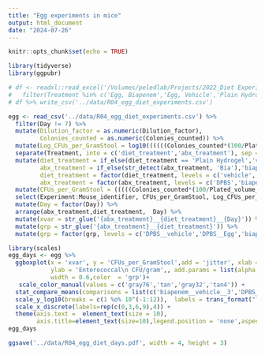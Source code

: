 ```yaml
---
title: "Egg experiments in mice"
output: html_document
date: "2024-07-26"
---
```


```r
knitr::opts_chunk$set(echo = TRUE)
```

```r
library(tidyverse)
library(ggpubr)
```

```r
# df <- readxl::read_excel('/Volumes/peledlab/Projects/2022_Diet Experiments/Antibiotics + Diet Murine Exhuastive Experiments_ 992022_For_review_V01.xlsx') %>% 
#   filter(Treatment %in% c('Egg, Biapenem','Egg, Vehicle','Plain Hydrogel, Biapenam','Plain Hydrogel, Vehicle')) 
# df %>% write_csv('../data/R04_egg_diet_experiments.csv')

egg <- read_csv('../data/R04_egg_diet_experiments.csv') %>% 
  filter(Day != 7) %>% 
  mutate(Dilution_factor = as.numeric(Dilution_factor),
         Colonies_counted = as.numeric(Colonies_counted)) %>% 
  mutate(Log_CFUs_per_GramStool = log10((((((Colonies_counted*(100/Plated_volume_ul))/100)/(10^Dilution_factor) )*1000)/(Stool_weight_g * 1000))+1) ) %>%   filter(!is.na(Dilution_factor)) %>% 
  separate(Treatment, into = c('diet_treatment','abx_treatment'), sep = ', ', remove = T) %>% 
  mutate(diet_treatment = if_else(diet_treatment == 'Plain Hydrogel','vehicle','Egg'),
         abx_treatment = if_else(str_detect(abx_treatment, 'Bia'),'biapenem', "DPBS"),
         diet_treatment = factor(diet_treatment, levels = c('vehicle','Egg')),
         abx_treatment = factor(abx_treatment, levels = c('DPBS','biapenem'))) %>% 
  mutate(CFUs_per_GramStool = (((((Colonies_counted*(100/Plated_volume_ul))/100)/(10^Dilution_factor) )*1000)/(Stool_weight_g * 1000))+1) %>% 
  select(Experiment:Mouse_identifier, CFUs_per_GramStool, Log_CFUs_per_GramStool) %>% 
  mutate(Day = factor(Day)) %>% 
  arrange(abx_treatment,diet_treatment,  Day) %>% 
  mutate(xvar = str_glue('{abx_treatment}__{diet_treatment}__{Day}')) %>% 
  mutate(grp = str_glue('{abx_treatment}__{diet_treatment}')) %>% 
  mutate(grp = factor(grp, levels = c('DPBS__vehicle','DPBS__Egg','biapenem__vehicle','biapenem__Egg')))

```

```r
library(scales)
egg_days <- egg %>%    
  ggboxplot(x = 'xvar', y = 'CFUs_per_GramStool',add = 'jitter', xlab = '', 
            ylab = 'Enterococcal\n CFU/gram',, add.params = list(alpha = 0.5, shape = 16),
            width = 0.6,color  = 'grp')+
   scale_color_manual(values = c('gray76','tan','gray32','tan4')) +
  stat_compare_means(comparisons = list(c('biapenem__vehicle__3','DPBS__vehicle__3'), c('biapenem__vehicle__3','biapenem__Egg__3')),label= "p.signif", method= 'wilcox.test',tip.length = 0.04,exact=T,correct=T) +
  scale_y_log10(breaks = c(1 %o% 10^(-1:12)),  labels = trans_format("log10", math_format(10^.x))) +
  scale_x_discrete(labels=rep(c(0,3,6,9),4)) + 
  theme(axis.text =  element_text(size = 10),
        axis.title=element_text(size=10),legend.position = 'none',aspect.ratio=1/1.3)
egg_days

ggsave('../data/R04_egg_diet_days.pdf', width = 4, height = 3)
```

